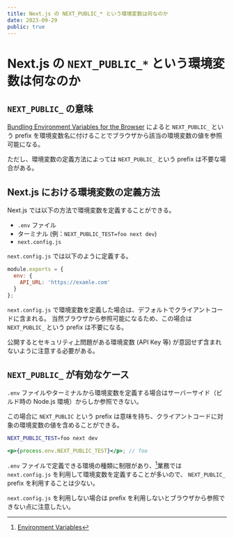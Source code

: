 ```yaml
---
title: Next.js の NEXT_PUBLIC_* という環境変数は何なのか
date: 2023-09-29
public: true
---
```


# Next.js の `NEXT_PUBLIC_*` という環境変数は何なのか

## `NEXT_PUBLIC_` の意味

[Bundling Environment Variables for the Browser](https://nextjs.org/docs/pages/building-your-application/configuring/environment-variables#bundling-environment-variables-for-the-browser) によると
`NEXT_PUBLIC_` という prefix を環境変数名に付けることでブラウザから該当の環境変数の値を参照可能になる。

ただし、環境変数の定義方法によっては `NEXT_PUBLIC_` という prefix は不要な場合がある。

## Next.js における環境変数の定義方法

Next.js では以下の方法で環境変数を定義することができる。

- `.env` ファイル
- ターミナル (例：`NEXT_PUBLIC_TEST=foo next dev`)
- `next.config.js`

`next.config.js` では以下のように定義する。

```javascript
module.exports = {
  env: {
    API_URL: 'https://examle.com'
  }
};
```

`next.config.js` で環境変数を定義した場合は、デフォルトでクライアントコードに含まれる。
当然ブラウザから参照可能になるため、この場合は `NEXT_PUBLIC_` という prefix は不要になる。

公開するとセキュリティ上問題がある環境変数 (API Key 等) が意図せず含まれないように注意する必要がある。

## `NEXT_PUBLIC_` が有効なケース

`.env` ファイルやターミナルから環境変数を定義する場合はサーバーサイド（ビルド時の Node.js 環境）からしか参照できない。

この場合に `NEXT_PUBLIC` という prefix は意味を持ち、クライアントコードに対象の環境変数の値を含めることができる。

```bash
NEXT_PUBLIC_TEST=foo next dev
```

```jsx
<p>{process.env.NEXT_PUBLIC_TEST}</p>; // foo
```

`.env` ファイルで定義できる環境の種類に制限があり、[^1]業務では `next.config.js` を利用して環境変数を定義することが多いので、
`NEXT_PUBLIC_` prefix を利用することは少ない。

`next.config.js` を利用しない場合は prefix を利用しないとブラウザから参照できない点に注意したい。


[^1]: [Environment Variables](https://nextjs.org/docs/pages/building-your-application/configuring/environment-variables#environment-variable-load-order)
